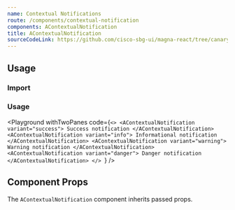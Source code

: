 ```yaml
---
name: Contextual Notifications
route: /components/contextual-notification
components: AContextualNotification
title: AContextualNotification
sourceCodeLink: https://github.com/cisco-sbg-ui/magna-react/tree/canary/framework/components/AContextualNotification
---
```


## Usage

### Import

<ComponentImport components="AContextualNotification" />

### Usage

<Playground
  withTwoPanes
  code={`<>
  <AContextualNotification variant="success">
    Success notification
  </AContextualNotification>
  <AContextualNotification variant="info">
    Informational notification
  </AContextualNotification>
  <AContextualNotification variant="warning">
    Warning notification
  </AContextualNotification>
  <AContextualNotification variant="danger">
    Danger notification
  </AContextualNotification>
</>
`}
/>

## Component Props

The `AContextualNotification` component inherits passed props.

<Props of="AContextualNotification" />
